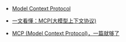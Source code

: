 - <a href="https://modelcontextprotocol.io/introduction" target="_blank">Model Context Protocol</a>

- <a href="https://zhuanlan.zhihu.com/p/27327515233" target="_blank">一文看懂：MCP(大模型上下文协议)</a>

- <a href="https://zhuanlan.zhihu.com/p/29001189476" target="_blank">MCP (Model Context Protocol)，一篇就够了</a>